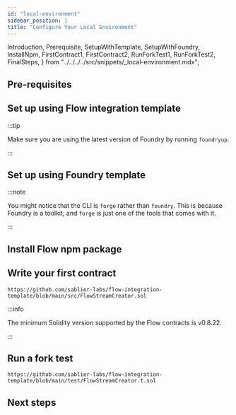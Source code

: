 ```yaml
---
id: "local-environment"
sidebar_position: 1
title: "Configure Your Local Environment"
---
```


  Introduction,
  Prerequisite,
  SetupWithTemplate,
  SetupWithFoundry,
  InstallNpm,
  FirstContract1,
  FirstContract2,
  RunForkTest1,
  RunForkTest2,
  FinalSteps,
} from "../../../../src/snippets/_local-environment.mdx";

<Introduction protocol="Flow" />

## Pre-requisites

<Prerequisite />

## Set up using Flow integration template

:::tip

Make sure you are using the latest version of Foundry by running `foundryup`.

:::

<SetupWithTemplate protocol="Flow" />

## Set up using Foundry template

<SetupWithFoundry protocol="Flow" />

:::note

You might notice that the CLI is `forge` rather than `foundry`. This is because Foundry is a toolkit, and `forge` is
just one of the tools that comes with it.

:::

## Install Flow npm package

<InstallNpm protocol="Flow" />

## Write your first contract

<FirstContract1 />

```solidity reference title="Flow Stream Creator"
https://github.com/sablier-labs/flow-integration-template/blob/main/src/FlowStreamCreator.sol
```

<FirstContract2 />

:::info

The minimum Solidity version supported by the Flow contracts is v0.8.22.

:::

## Run a fork test

<RunForkTest1 />

```solidity reference title="Flow Stream Creator Test"
https://github.com/sablier-labs/flow-integration-template/blob/main/test/FlowStreamCreator.t.sol
```

<RunForkTest2 protocol="Flow" />

## Next steps

<FinalSteps protocol="Flow" />
